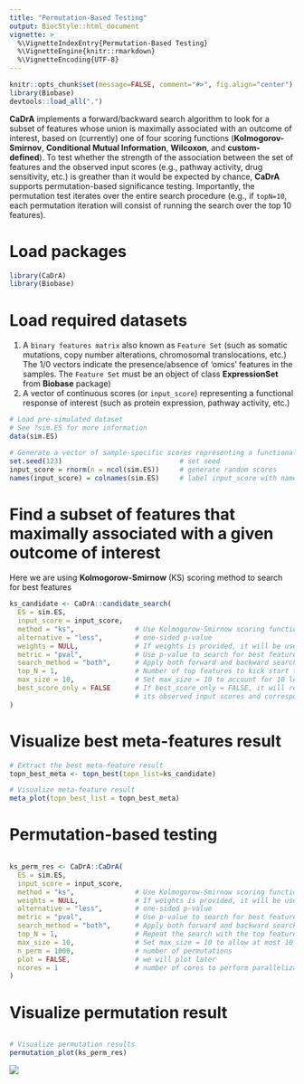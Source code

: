 ```yaml
---
title: "Permutation-Based Testing"
output: BiocStyle::html_document
vignette: >
  %\VignetteIndexEntry{Permutation-Based Testing}
  %\VignetteEngine{knitr::rmarkdown}
  %\VignetteEncoding{UTF-8}
---
```


```r
knitr::opts_chunk$set(message=FALSE, comment="#>", fig.align="center")
library(Biobase)
devtools::load_all(".")
```

**CaDrA** implements a forward/backward search algorithm to look for a subset of features whose union is maximally associated with an outcome of interest, based on (currently) one of four scoring functions (**Kolmogorov-Smirnov**, **Conditional Mutual Information**, **Wilcoxon**, and **custom-defined**). To test whether the strength of the association between the set of features and the observed input scores (e.g., pathway activity, drug sensitivity, etc.) is greather than it would be expected by chance, **CaDrA** supports permutation-based significance testing. Importantly, the permutation test iterates over the entire search procedure (e.g., if `topN=10`, each permutation iteration will consist of running the search over the top 10 features).

# Load packages

```r
library(CaDrA)
library(Biobase)
```

# Load required datasets

1. A `binary features matrix` also known as `Feature Set` (such as somatic mutations, copy number alterations, chromosomal translocations, etc.) The 1/0 vectors indicate the presence/absence of ‘omics’ features in the samples. The `Feature Set` must be an object of class **ExpressionSet** from **Biobase** package) 
2. A vector of continuous scores (or `input_score`) representing a functional response of interest (such as protein expression, pathway activity, etc.)

```r

# Load pre-simulated dataset 
# See ?sim.ES for more information
data(sim.ES)

# Generate a vector of sample-specific scores representing a functional response of interest
set.seed(123)                             # set seed
input_score = rnorm(n = ncol(sim.ES))     # generate random scores
names(input_score) = colnames(sim.ES)     # label input_score with names similar to colnames of sim.ES

```

# Find a subset of features that maximally associated with a given outcome of interest

Here we are using **Kolmogorow-Smirnow** (KS) scoring method to search for best features

```r

ks_candidate <- CaDrA::candidate_search(
  ES = sim.ES,
  input_score = input_score,
  method = "ks",               # Use Kolmogorow-Smirnow scoring function 
  alternative = "less",        # one-sided p-value
  weights = NULL,              # If weights is provided, it will be used to perform a weighted-KS test
  metric = "pval",             # Use p-value to search for best feature
  search_method = "both",      # Apply both forward and backward search
  top_N = 1,                   # Number of top features to kick start the search
  max_size = 10,               # Set max_size = 10 to account for 10 left-skewed features in sim.ES
  best_score_only = FALSE      # If best_score_only = FALSE, it will return meta-feature ESet, 
                               # its observed input scores and corresponding best score
)

```

# Visualize best meta-features result

```r

# Extract the best meta-feature result
topn_best_meta <- topn_best(topn_list=ks_candidate)

# Visualize meta-feature result
meta_plot(topn_best_list = topn_best_meta)

```

# Permutation-based testing

```r

ks_perm_res <- CaDrA::CaDrA(
  ES = sim.ES, 
  input_score = input_score, 
  method = "ks",               # Use Kolmogorow-Smirnow scoring function 
  weights = NULL,              # If weights is provided, it will be used to perform a weighted-KS test
  alternative = "less",        # one-sided p-value
  metric = "pval",             # Use p-value to search for best feature
  search_method = "both",      # Apply both forward and backward search
  top_N = 1,                   # Repeat the search with the top feature
  max_size = 10,               # Set max_size = 10 to allow at most 10 features in meta-feature
  n_perm = 1000,               # number of permutations
  plot = FALSE,                # we will plot later
  ncores = 1                   # number of cores to perform parallelization for permutation testing
)

```

# Visualize permutation result

```r

# Visualize permutation results
permutation_plot(ks_perm_res)

```

![](ks.permutation.plot.png)


